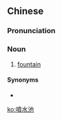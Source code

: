 {{also|喷水池}}
==Chinese==
{{zh-forms|s=喷水池|type=21}}

===Pronunciation===
{{zh-pron
|m=pēnshuǐchí
|c=pan3 seoi2 ci4
|mn=phùn-chúi-tî
|cat=n
}}

===Noun===
{{zh-noun}}

# [[fountain]] {{gloss|an artificial water feature}}

====Synonyms====
* {{zh-l|噴泉}}

[[ko:噴水池]]